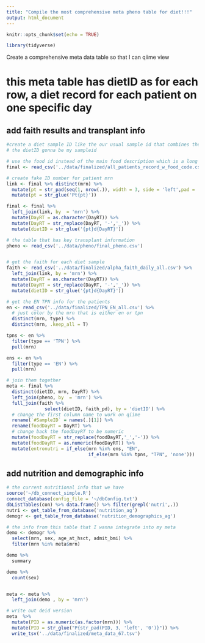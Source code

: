 ```yaml
---
title: "Compile the most comprehensive meta pheno table for diet!!!"
output: html_document
--- 
```


```r
knitr::opts_chunk$set(echo = TRUE)
```

```r
library(tidyverse)
```

Create a comprehensive meta data table so that I can qiime view 

# this meta table has dietID as for each row, a diet record for each patient on one specific day

## add faith results and transplant info

```r
#create a diet sample ID like the our usual sample id that combines the info of the mrn and the day
# the dietID gonna be my sampleid

# use the food id instead of the main food description which is a long string
final <- read_csv('../data/finalized/all_patients_record_w_food_code.csv')

# create fake ID number for patient mrn
link <- final %>% distinct(mrn) %>% 
  mutate(pt = str_pad(seq(1, nrow(.)), width = 3, side = 'left',pad = '0')) %>% 
  mutate(pt = str_glue('Pt{pt}'))

final <- final %>% 
  left_join(link, by  = 'mrn') %>% 
  mutate(DayRT = as.character(DayRT)) %>% 
  mutate(DayRT = str_replace(DayRT, '-','_')) %>% 
  mutate(dietID = str_glue('{pt}d{DayRT}')) 

# the table that has key transplant information
pheno <- read_csv('../data/pheno/final_pheno.csv')


# get the faith for each diet sample
faith <- read_csv('../data/finalized/alpha_faith_daily_all.csv') %>% 
  left_join(link, by = 'mrn') %>% 
  mutate(DayRT = as.character(DayRT)) %>% 
  mutate(DayRT = str_replace(DayRT, '-','_')) %>% 
  mutate(dietID = str_glue('{pt}d{DayRT}')) 

# get the EN TPN info for the patients
en <- read_csv('../data/finalized/TPN_EN_all.csv') %>% 
  # just color by the mrn that is either en or tpn
  distinct(mrn, type) %>% 
  distinct(mrn, .keep_all = T)

tpns <- en %>% 
  filter(type == 'TPN') %>% 
  pull(mrn)

ens <- en %>% 
  filter(type == 'EN') %>% 
  pull(mrn)
```

```r
# join them together
meta <- final %>% 
  distinct(dietID, mrn, DayRT) %>% 
  left_join(pheno, by  = 'mrn') %>% 
  full_join(faith %>% 
              select(dietID, faith_pd), by = 'dietID') %>% 
  # change the first column name to work on qiime
  rename(`#SampleID` = names(.)[1]) %>% 
  rename(foodDayRT = DayRT) %>% 
  # change back the foodDayRT to be numeric
  mutate(foodDayRT = str_replace(foodDayRT,'_','-')) %>% 
  mutate(foodDayRT = as.numeric(foodDayRT)) %>% 
  mutate(entronutri = if_else(mrn %in% ens, "EN", 
                              if_else(mrn %in% tpns, "TPN", 'none')))
```

## add nutrition and demographic info

```r
# the current nutritional info that we have
source('~/db_connect_simple.R')
connect_database(config_file = '~/dbConfig.txt')
dbListTables(con) %>% data.frame() %>% filter(grepl('nutri',.))
nutri <- get_table_from_database('nutrition_ag')
demogr <- get_table_from_database('nutrition_demographics_ag')

# the info from this table that I wanna integrate into my meta
demo <- demogr %>% 
  select(mrn, sex, age_at_hsct, admit_bmi) %>% 
  filter(mrn %in% meta$mrn)

demo %>% 
  summary

demo %>% 
  count(sex)


meta <- meta %>% 
  left_join(demo , by = 'mrn')
```






```r
# write out deid version
meta  %>% 
  mutate(PID = as.numeric(as.factor(mrn))) %>% 
  mutate(PID = str_glue("P{str_pad(PID, 3, 'left', '0')}")) %>% 
  write_tsv('../data/finalized/meta_data_67.tsv')
```
